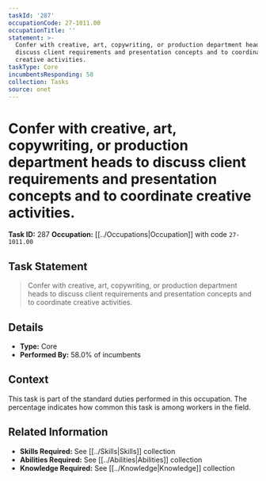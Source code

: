 ```yaml
---
taskId: '287'
occupationCode: 27-1011.00
occupationTitle: ''
statement: >-
  Confer with creative, art, copywriting, or production department heads to
  discuss client requirements and presentation concepts and to coordinate
  creative activities.
taskType: Core
incumbentsResponding: 58
collection: Tasks
source: onet
---
```

# Confer with creative, art, copywriting, or production department heads to discuss client requirements and presentation concepts and to coordinate creative activities.

**Task ID:** 287
**Occupation:** [[../Occupations|Occupation]] with code `27-1011.00`

## Task Statement

> Confer with creative, art, copywriting, or production department heads to discuss client requirements and presentation concepts and to coordinate creative activities.

## Details

- **Type:** Core
- **Performed By:** 58.0% of incumbents

## Context

This task is part of the standard duties performed in this occupation. The percentage indicates how common this task is among workers in the field.

## Related Information

- **Skills Required:** See [[../Skills|Skills]] collection
- **Abilities Required:** See [[../Abilities|Abilities]] collection
- **Knowledge Required:** See [[../Knowledge|Knowledge]] collection
